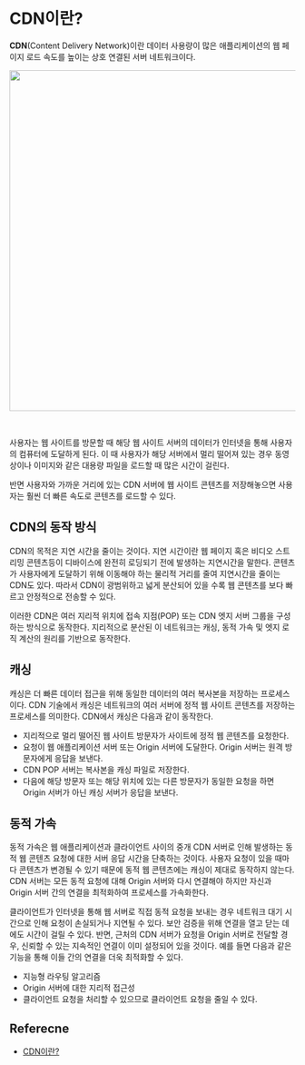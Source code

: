 
# CDN이란?

**CDN**(Content Delivery Network)이란 데이터 사용량이 많은 애플리케이션의 웹 페이지 로드 속도를 높이는
상호 연결된 서버 네트워크이다.

<Image
  src="https://user-images.githubusercontent.com/63354527/222939560-2aeb7374-ebea-44ec-9ef5-225867763250.png"
  width="600px"
/>

<br />

사용자는 웹 사이트를 방문할 때 해당 웹 사이트 서버의 데이터가 인터넷을 통해 사용자의 컴퓨터에 도달하게 된다.
이 때 사용자가 해당 서버에서 멀리 떨어져 있는 경우 동영상이나 이미지와 같은 대용량 파일을 로드할 때 많은 시간이 걸린다.

반면 사용자와 가까운 거리에 있는 CDN 서버에 웹 사이트 콘텐츠를 저장해놓으면 사용자는 훨씬 더 빠른 속도로 콘텐츠를 로드할 수 있다.

## CDN의 동작 방식

CDN의 목적은 지연 시간을 줄이는 것이다. 지연 시간이란 웹 페이지 혹은 비디오 스트리밍 콘텐츠등이 디바이스에 완전히
로딩되기 전에 발생하는 지연시간을 말한다. 콘텐츠가 사용자에게 도달하기 위해 이동해야 하는 물리적 거리를 줄여 지연시간을
줄이는 CDN도 있다. 따라서 CDN이 광범위하고 넓게 분산되어 있을 수록 웹 콘텐츠를 보다 빠르고 안정적으로 전송할 수 있다.

이러한 CDN은 여러 지리적 위치에 접속 지점(POP) 또는 CDN 엣지 서버 그룹을 구성하는 방식으로 동작한다. 지리적으로 분산된
이 네트워크는 캐싱, 동적 가속 및 엣지 로직 계산의 원리를 기반으로 동작한다.

## 캐싱

캐싱은 더 빠른 데이터 접근을 위해 동일한 데이터의 여러 복사본을 저장하는 프로세스이다. CDN 기술에서 캐싱은 네트워크의 여러 서버에
정적 웹 사이트 콘텐츠를 저장하는 프로세스를 의미한다. CDN에서 캐싱은 다음과 같이 동작한다.

- 지리적으로 멀리 떨어진 웹 사이트 방문자가 사이트에 정적 웹 콘텐츠를 요청한다.
- 요청이 웹 애플리케이션 서버 또는 Origin 서버에 도달한다. Origin 서버는 원격 방문자에게 응답을 보낸다.
- CDN POP 서버는 복사본을 캐싱 파일로 저장한다.
- 다음에 해당 방문자 또는 해당 위치에 있는 다른 방문자가 동일한 요청을 하면 Origin 서버가 아닌 캐싱 서버가 응답을 보낸다.

## 동적 가속

동적 가속은 웹 애플리케이션과 클라이언트 사이의 중개 CDN 서버로 인해 발생하는 동적 웹 콘텐츠 요청에 대한 서버 응답 시간을 단축하는 것이다.
사용자 요청이 있을 때마다 콘텐츠가 변경될 수 있기 때문에 동적 웹 콘텐츠에는 캐싱이 제대로 동작하지 않는다. CDN 서버는 모든 동적 요청에 대해
Origin 서버와 다시 연결해야 하지만 자신과 Origin 서버 간의 연결을 최적화하여 프로세스를 가속화한다.

클라이언트가 인터넷을 통해 웹 서버로 직접 동적 요청을 보내는 경우 네트워크 대기 시간으로 인해 요청이 손실되거나 지연될 수 있다.
보안 검증을 위해 연결을 열고 닫는 데에도 시간이 걸릴 수 있다. 반면, 근처의 CDN 서버가 요청을 Origin 서버로 전달할 경우,
신뢰할 수 있는 지속적인 연결이 이미 설정되어 있을 것이다. 예를 들면 다음과 같은 기능을 통해 이들 간의 연결을 더욱
최적화할 수 있다.

- 지능형 라우팅 알고리즘
- Origin 서버에 대한 지리적 접근성
- 클라이언트 요청을 처리할 수 있으므로 클라이언트 요청을 줄일 수 있다.

## Referecne

- [CDN이란?](https://code-lab1.tistory.com/261?category=1213004)
